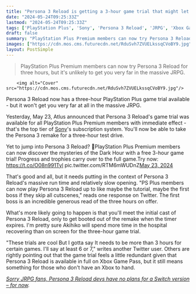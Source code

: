```yaml
---
title: "Persona 3 Reload is getting a 3-hour game trial that might let you fight a battle or two, if you're lucky"
date: "2024-05-24T09:25:33Z"
lastmod: "2024-05-24T09:25:33Z"
tags: ['PlayStation Plus', 'Sony', 'Persona 3 Reload', 'JRPG', 'Xbox Game Pass', 'Nintendo Switch']
draft: false
summary: "PlayStation Plus Premium members can now try Persona 3 Reload for three hours, but it's unlikely to get you very far in the massive JRPG."
images: ["https://cdn.mos.cms.futurecdn.net/RduSvh7ZVUELkssqCVoBY9.jpg"]
layout: PostSimple
---
```

> PlayStation Plus Premium members can now try Persona 3 Reload for three hours, but it's unlikely to get you very far in the massive JRPG.


        <img alt="Cover" src="https://cdn.mos.cms.futurecdn.net/RduSvh7ZVUELkssqCVoBY9.jpg"/>
        
Persona 3 Reload now has a three-hour PlayStation Plus game trial available - but it won't get you very far at all in the massive JRPG.

Yesterday, May 23, Atlus announced that Persona 3 Reload's game trial was available for all PlayStation Plus Premium members with immediate effect - that's the top tier of [Sony](https://www.gamesradar.com/tag/sony/)'s subscription system. You'll now be able to take the Persona 3 remake for a three-hour test drive. 

Yet to jump into Persona 3 Reload? 🤔PlayStation Plus Premium members can now discover the mysteries of the Dark Hour with a free 3-hour game trial! Progress and trophies carry over to the full game.Try now: https://t.co/O08n991Tyl pic.twitter.com/RTM6mWUDnZ[May 23, 2024](https://twitter.com/Atlus_West/status/1793758829441601776)

That's good and all, but it needs putting in the context of Persona 3 Reload's massive run time and relatively slow opening. "PS Plus members can now play Persona 3 Reload up to like maybe the tutorial, maybe the first boss if they skip all cutscenes," reads one response on Twitter. The first boss is an incredible generous read of the three hours on offer.

What's more likely going to happen is that you'll meet the initial cast of Persona 3 Reload, only to get booted out of the remake when the timer expires. I'm pretty sure Akihiko will spend more time in the hospital recovering than on screen for the three-hour game trial.

"These trials are cool But I gotta say It needs to be more than 3 hours for certain games. I'll say at least 6 or 7," writes another Twitter user. Others are rightly pointing out that the game trial feels a little redundant given that Persona 3 Reload is available in full on Xbox Game Pass, but it still means something for those who don't have an Xbox to hand.

[<em>Sorry JRPG fans, Persona 3 Reload devs have no plans for a Switch version – for now</em>](https://www.gamesradar.com/sorry-jrpg-fans-persona-3-reload-devs-have-no-plans-for-a-switch-version-for-now/)*.*
        